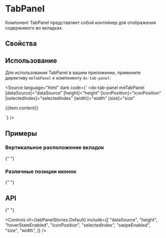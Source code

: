
<Meta title="Components/TabPanel" of={tabPanelStories} />

# TabPanel

Компонент TabPanel представляет собой контейнер для отображения содержимого во вкладках.

<Canvas of={tabPanelStories.Default} />

## Свойства

<Controls />

## Использование

Для использования TabPanel в вашем приложении, примените директиву `meTabPanel` к компоненту `dx-tab-panel`:

<Source
  language="html"
  dark
  code={`
<dx-tab-panel
  meTabPanel
  [dataSource]="dataSource"
  [height]="height"
  [iconPosition]="iconPosition"
  [selectedIndex]="selectedIndex"
  [width]="width"
  [size]="size"
>
  <div *dxTemplate="let item of 'item'">
    <div class="tabpanel-content">
      <p>{{item.content}}</p>
    </div>
  </div>
</dx-tab-panel>
  `}
/>

## Примеры

### Вертикальное расположение вкладок

{" "}

<Canvas of={tabPanelStories.VerticalTabs} />

### Различные позиции иконок

{" "}

<Canvas of={tabPanelStories.DifferentIconPositions} />

## API

{" "}

<Controls
  of={tabPanelStories.Default}
  include={[
    "dataSource",
    "height",
    "hoverStateEnabled",
    "iconPosition",
    "selectedIndex",
    "swipeEnabled",
    "size",
    "width",
  ]}
/>

